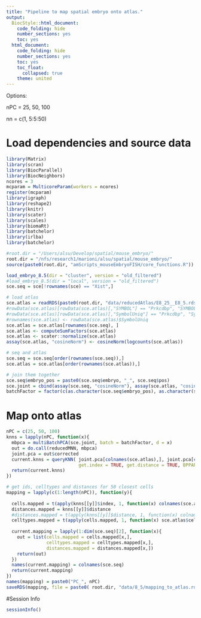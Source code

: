 ```yaml
---
title: "Pipeline to map spatial embryo onto atlas."
output:
  BiocStyle::html_document:
    code_folding: hide
    number_sections: yes
    toc: yes  
  html_document:
    code_folding: hide
    number_sections: yes
    toc: yes
    toc_float:
      collapsed: true
    theme: united
---
```


Options:

nPC = 25, 50, 100

nn = c(1, 5:5:50) 

# Load dependencies and source data

```r

library(Matrix)
library(scran)
library(BiocParallel)
library(BiocNeighbors)
ncores = 3
mcparam = MulticoreParam(workers = ncores)
register(mcparam)
library(igraph)
library(reshape2)
library(knitr)
library(scater)
library(scales)
library(biomaRt)
library(batchelor)
library(irlba)
library(batchelor)

#root.dir = "/Users/alsu/Develop/spatial/mouse_embryo/"
root.dir = "/nfs/research1/marioni/alsu/spatial/mouse_embryo/"
source(paste0(root.dir, "amScripts_mouseEmbryoFISH/core_functions.R"))

load_embryo_8.5(dir = "cluster", version = "old_filtered")
#load_embryo_8.5(dir = "local", version = "old_filtered")
sce.seq = sce[!rownames(sce) == "Xist",]

# load atlas 
sce.atlas = readRDS(paste0(root.dir, "data/reducedAtlas/E8_25__E8_5.rds"))
#rowData(sce.atlas)[rowData(sce.atlas)[,"SYMBOL"] == "Prkcdbp", "SYMBOL"] <- "Cavin3"
#rowData(sce.atlas)[rowData(sce.atlas)[,"SymbolUniq"] == "Prkcdbp", "SymbolUniq"] <- "Cavin3"
#rownames(sce.atlas) <- rowData(sce.atlas)$SymbolUniq
sce.atlas = sce.atlas[rownames(sce.seq), ]
sce.atlas <- computeSumFactors(sce.atlas)
sce.atlas <- scater::normalize(sce.atlas)
assay(sce.atlas, "cosineNorm") <- cosineNorm(logcounts(sce.atlas))

# seq and atlas
sce.seq = sce.seq[order(rownames(sce.seq)),]
sce.atlas = sce.atlas[order(rownames(sce.atlas)),]

# join them together
sce.seq$embryo_pos = paste0(sce.seq$embryo, "_", sce.seq$pos)
sce.joint = cbind(assay(sce.seq, "cosineNorm"), assay(sce.atlas, "cosineNorm"))
batchFactor = factor(c(as.character(sce.seq$embryo_pos), as.character(sce.atlas$sample)))


```

# Map onto atlas

```r

nPC = c(25, 50, 100)
knns = lapply(nPC, function(x){
  mbpca = multiBatchPCA(sce.joint, batch = batchFactor, d = x)
  out = do.call(reducedMNN, mbpca)
  joint.pca = out$corrected
  current.knns = queryKNN( joint.pca[colnames(sce.atlas),], joint.pca[colnames(sce.seq),], k = 50, 
                           get.index = TRUE, get.distance = TRUE, BPPARAM = mcparam)
  return(current.knns) 
})

# get ids, celltypes and distances for 50 closest cells
mapping = lapply(c(1:length(nPC)), function(y){
  
  cells.mapped = t(apply(knns[[y]]$index, 1, function(x) colnames(sce.atlas)[x]))
  distances.mapped = knns[[y]]$distance
  #distances.mapped = t(apply(knns[[y]]$distance, 1, function(x) colnames(sce.atlas)[x])) 
  celltypes.mapped = t(apply(cells.mapped, 1, function(x) sce.atlas$celltype[match(x, colnames(sce.atlas))]))
  
  current.mapping = lapply(1:dim(sce.seq)[2], function(x){
    out = list(cells.mapped = cells.mapped[x,],
               celltypes.mapped = celltypes.mapped[x,],
               distances.mapped = distances.mapped[x,])
    return(out)
  })
  names(current.mapping) = colnames(sce.seq)
  return(current.mapping)
})
names(mapping) = paste0("PC_", nPC)
saveRDS(mapping, file = paste0( root.dir, "data/8_5/mapping_to_atlas.rds"))


```




#Session Info

```r
sessionInfo()
```
